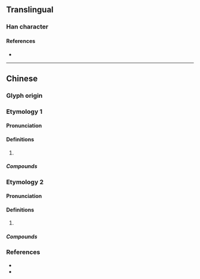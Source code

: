 {{character info}}
==Translingual==

===Han character===
{{Han char|rn=85|rad=水|as=13|sn=16|four=36127|canj=EBUL|ids=⿰氵鼎}}

====References====
* {{Han ref|kx=0655.040|dkj=18458|hdz=31740.090|uh=6FCE|ud=28622|bh=E9EE|bd=59886}}

----

==Chinese==

===Glyph origin===
{{Han etym}}

===Etymology 1===
{{zh-forms|alt=𠘋,㴿/𰛽}}

====Pronunciation====
{{zh-pron
|m=dǐng
|c=ding2
|mc=y
|oc=y
|cat=
}}

====Definitions====
{{zh-hanzi}}

# {{rfdef|zh}}

=====Compounds=====
{{zh-der|濎濘}}

===Etymology 2===
{{zh-forms|alt=𠘋}}

====Pronunciation====
{{zh-pron
|m=tìng
|c=ting5
|mc=y
|oc=y
|cat=
}}

====Definitions====
{{zh-hanzi}}

# {{rfdef|zh}}

=====Compounds=====
{{zh-der|濎濙|濎濴}}

===References===
* {{R:twedu|B02295}}
* {{R:yue:Hanzi}}